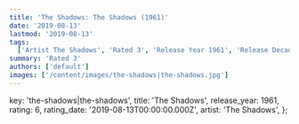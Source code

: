 ```yaml
---
title: 'The Shadows: The Shadows (1961)'
date: '2019-08-13'
lastmod: '2019-08-13'
tags:
  ['Artist The Shadows', 'Rated 3', 'Release Year 1961', 'Release Decade 1960']
summary: 'Rated 3'
authors: ['default']
images: ['/content/images/the-shadows|the-shadows.jpg']
---
```


  key: 'the-shadows|the-shadows',
  title: 'The Shadows',
  release_year: 1961,
  rating: 6,
  rating_date: '2019-08-13T00:00:00.000Z',
  artist: 'The Shadows',
};

<MusicRating data={data} />
